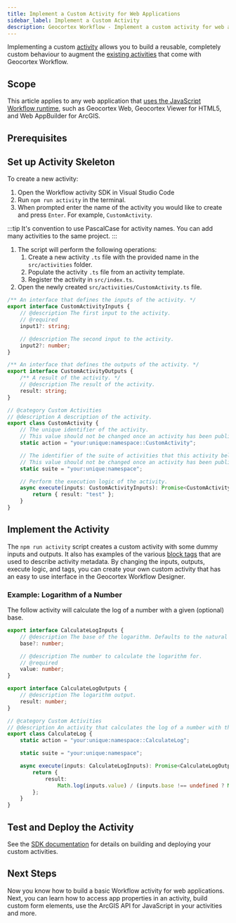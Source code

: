```yaml
---
title: Implement a Custom Activity for Web Applications
sidebar_label: Implement a Custom Activity
description: Geocortex Workflow - Implement a custom activity for web applications
---
```



Implementing a custom [activity](concepts-key-concepts.mdx#activities) allows you to build a reusable, completely custom behaviour to augment the [existing activities](https://docs.geocortex.com/workflow/latest/help/Default.htm#wf5/help/activity-reference.htm%3FTocPath%3DActivities%7CActivity%2520Reference%7C_____0) that come with Geocortex Workflow.

## Scope

This article applies to any web application that [uses the JavaScript Workflow runtime](concepts-key-concepts.mdx#geocortex-workflow-hosts), such as Geocortex Web, Geocortex Viewer for HTML5, and Web AppBuilder for ArcGIS.

## Prerequisites

<WebPrereqs />

## Set up Activity Skeleton

To create a new activity:

1. Open the Workflow activity SDK in Visual Studio Code
1. Run `npm run activity` in the terminal.
1. When prompted enter the name of the activity you would like to create and press `Enter`. For example, `CustomActivity`.

:::tip
It's convention to use PascalCase for activity names.
You can add many activities to the same project.
:::

1. The script will perform the following operations:
    1. Create a new activity `.ts` file with the provided name in the `src/activities` folder.
    1. Populate the activity `.ts` file from an activity template.
    1. Register the activity in `src/index.ts`.
1. Open the newly created `src/activities/CustomActivity.ts` file.

```ts
/** An interface that defines the inputs of the activity. */
export interface CustomActivityInputs {
    // @description The first input to the activity.
    // @required
    input1?: string;

    // @description The second input to the activity.
    input2?: number;
}

/** An interface that defines the outputs of the activity. */
export interface CustomActivityOutputs {
    /** A result of the activity. */
    // @description The result of the activity.
    result: string;
}

// @category Custom Activities
// @description A description of the activity.
export class CustomActivity {
    // The unique identifier of the activity.
    // This value should not be changed once an activity has been published.
    static action = "your:unique:namespace::CustomActivity";

    // The identifier of the suite of activities that this activity belongs to.
    // This value should not be changed once an activity has been published.
    static suite = "your:unique:namespace";

    // Perform the execution logic of the activity.
    async execute(inputs: CustomActivityInputs): Promise<CustomActivityOutputs> {
        return { result: "test" };
    }
}
```

## Implement the Activity

The `npm run activity` script creates a custom activity with some dummy inputs and outputs. It also has examples of the various [block tags](typescript-activity-block-tags.mdx) that are used to describe activity metadata. By changing the inputs, outputs, execute logic, and tags, you can create your own custom activity that has an easy to use interface in the Geocortex Workflow Designer.

<HostEsriApiVersionSnippet />

### Example: Logarithm of a Number

The follow activity will calculate the log of a number with a given (optional) base.

```ts
export interface CalculateLogInputs {
    // @description The base of the logarithm. Defaults to the natural log.
    base?: number;

    // @description The number to calculate the logarithm for.
    // @required
    value: number;
}

export interface CalculateLogOutputs {
    // @description The logarithm output.
    result: number;
}

// @category Custom Activities
// @description An activity that calculates the log of a number with the given base.
export class CalculateLog {
    static action = "your:unique:namespace::CalculateLog";

    static suite = "your:unique:namespace";

    async execute(inputs: CalculateLogInputs): Promise<CalculateLogOutputs> {
        return {
            result:
                Math.log(inputs.value) / (inputs.base !== undefined ? Math.log(inputs.base) : 1),
        };
    }
}
```

## Test and Deploy the Activity

See the [SDK documentation](getting-started-web.mdx#building) for details on building and deploying your custom activities.

## Next Steps

Now you know how to build a basic Workflow activity for web applications. Next, you can learn how to access app properties in an activity, build custom form elements, use the ArcGIS API for JavaScript in your activities and more.

<UseCaseContainer>
    <UseCaseCard
        title="Implement a Custom Form Element"
        description="Implement a custom form element for applications like Geocortex Web"
        link="implement-custom-form-elements-web"
    />
    <UseCaseCard
        title="Access Application Properties in Activities"
        description="Access application properties like the map in custom activities for Web Applications"
        link="implement-custom-form-elements-web"
    />
    <UseCaseCard
        title="Use the ArcGIS API for JavaScript in an activity."
        description="Use the ArcGIS API for JavaScript in an activity or form element"
        link="integrating-the-esri-api-web"
    />
    <UseCaseCard
        title="Reference other Third Party Libraries"
        description="Reference other third party libraries in your activities and form elements"
        link="reference-third-party-library-web"
    />
</UseCaseContainer>
